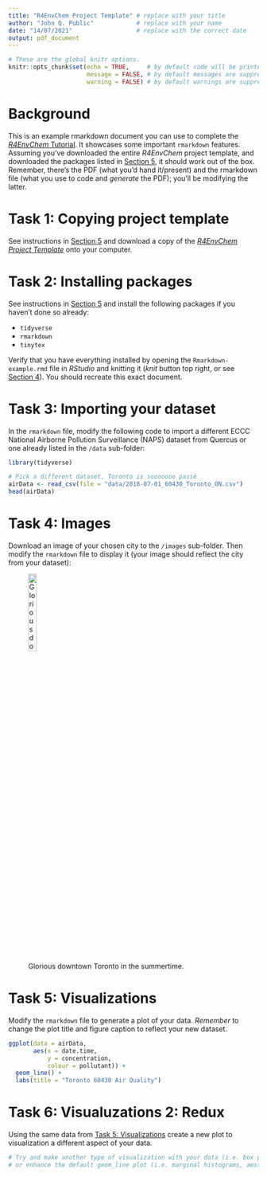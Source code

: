 ```yaml
---
title: "R4EnvChem Project Template" # replace with your title
author: "John Q. Public"            # replace with your name
date: "14/07/2021"                  # replace with the correct date
output: pdf_document
---
```


```r
# These are the global knitr options.
knitr::opts_chunk$set(echo = TRUE,     # by default code will be printed out 
                      message = FALSE, # by default messages are suppressed
                      warning = FALSE) # by default warnings are suppressed
```

# Background

This is an example rmarkdown document you can use to complete the [*R4EnvChem* Tutorial](https://davidrosshall.github.io/R4EnvChem/r-tutorial-exercise.html). It showcases some important `rmarkdown` features. Assuming you've downloaded the entire *R4EnvChem* project template, and downloaded the packages listed in [Section 5](https://davidrosshall.github.io/R4EnvChem/r-tutorial-exercise.html), it should work out of the box. Remember, there's the PDF (what you'd hand it/present) and the rmarkdown file (what you use to code and *generate* the PDF); you'll be modifying the latter. 



# Task 1: Copying project template

See instructions in [Section 5](https://davidrosshall.github.io/R4EnvChem/r-tutorial-exercise.html) and download a copy of the [*R4EnvChem Project Template*](https://github.com/DavidRossHall/R4EnvChem-ProjectTemplate) onto your computer. 


# Task 2: Installing packages

See instructions in [Section 5](https://davidrosshall.github.io/R4EnvChem/r-tutorial-exercise.html) and install the following packages if you haven't done so already: 

  - `tidyverse`
  - `rmarkdown`
  - `tinytex`
  
Verify that you have everything installed by opening the `Rmarkdown-example.rmd` file in *RStudio* and knitting it (*knit* button top right, or see [Section 4](https://davidrosshall.github.io/R4EnvChem/using-r-markdown.html#how-to-run-r-code-in-r-markdown)). You should recreate this exact document. 

# Task 3: Importing your dataset

In the `rmarkdown` file, modify the following code to import a different ECCC National Airborne Pollution Surveillance (NAPS) dataset from Quercus or one already listed in the `/data` sub-folder: 

```r
library(tidyverse)

# Pick a different dataset, Toronto is sooooooo passé
airData <- read_csv(file = "data/2018-07-01_60430_Toronto_ON.csv")
head(airData)
```

# Task 4: Images

Download an image of your chosen city to the `/images` sub-folder. Then modify the `rmarkdown` file to display it (your image should reflect the city from your dataset):

![Glorious downtown Toronto in the summertime.](images/DHall_TorontoPano.jpg){width=20%, height=20%}

# Task 5: Visualizations

Modify the `rmarkdown` file to generate a plot of your data. *Remember* to change the plot title and figure caption to reflect your new dataset. 

```r

ggplot(data = airData, 
       aes(x = date.time, 
           y = concentration, 
           colour = pollutant)) +
  geom_line() +
  labs(title = "Toronto 60430 Air Quality")

```

# Task 6: Visualuzations 2: Redux

Using the same data from [Task 5: Visualizations] create a new plot to visualization a different aspect of your data. 

```r

# Try and make another type of visualization with your data (i.e. box plot, violin plot)
# or enhance the default geom_line plot (i.e. marginal histograms, aesthetic changes)



```

